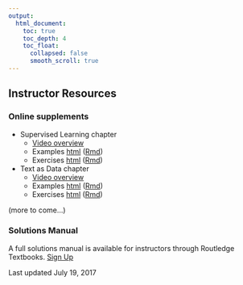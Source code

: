 ```yaml
---
output:
  html_document:
    toc: true
    toc_depth: 4
    toc_float:
      collapsed: false
      smooth_scroll: true
---
```


## Instructor Resources

### Online supplements


- Supervised Learning chapter
    - [Video overview](https://youtu.be/Nlezx2gS8hw)
    - Examples [html](instructor/learningI.html) ([Rmd](https://rawgit.com/mdsr-book/mdsr-book.github.io/master/instructor/learningI.Rmd))
    - Exercises [html](instructor/learningI-ex.html) ([Rmd](https://rawgit.com/mdsr-book/mdsr-book.github.io/master/instructor/learningI-ex.Rmd))


- Text as Data chapter
    - [Video overview](https://youtu.be/sp25j9WaqwA)
    - Examples [html](instructor/text.html) ([Rmd](https://rawgit.com/mdsr-book/mdsr-book.github.io/master/instructor/text.Rmd))
    - Exercises [html](instructor/text-ex.html) ([Rmd](https://rawgit.com/mdsr-book/mdsr-book.github.io/master/instructor/text-ex.Rmd))

(more to come...)

### Solutions Manual

A full solutions manual is available for instructors through Routledge Textbooks. [Sign Up](http://routledgetextbooks.com/textbooks/instructor_downloads/)

Last updated July 19, 2017
